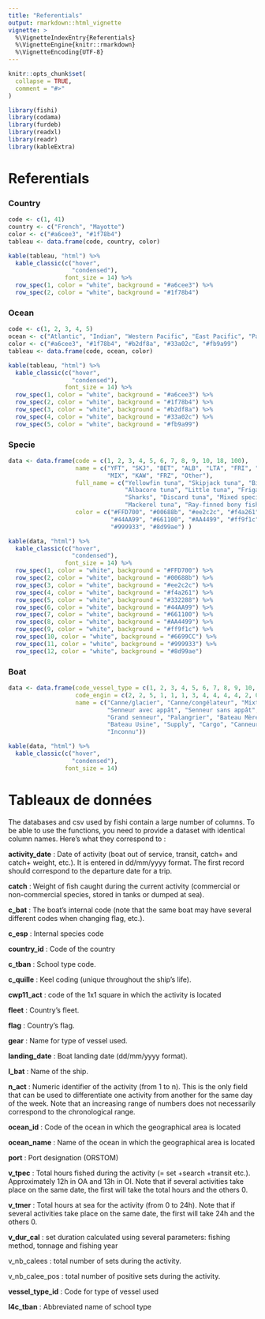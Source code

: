 ```yaml
---
title: "Referentials"
output: rmarkdown::html_vignette
vignette: >
  %\VignetteIndexEntry{Referentials}
  %\VignetteEngine{knitr::rmarkdown}
  %\VignetteEncoding{UTF-8}
---
```


```r
knitr::opts_chunk$set(
  collapse = TRUE,
  comment = "#>"
)
```

```r
library(fishi)
library(codama)
library(furdeb)
library(readxl)
library(readr)
library(kableExtra)
```

# Referentials

### Country

```r
code <- c(1, 41)
country <- c("French", "Mayotte")
color <- c("#a6cee3", "#1f78b4")
tableau <- data.frame(code, country, color)

kable(tableau, "html") %>%
  kable_classic(c("hover",
                  "condensed"), 
                font_size = 14) %>%
  row_spec(1, color = "white", background = "#a6cee3") %>%
  row_spec(2, color = "white", background = "#1f78b4")
```

### Ocean

```r
code <- c(1, 2, 3, 4, 5) 
ocean <- c("Atlantic", "Indian", "Western Pacific", "East Pacific", "Pacific") 
color <- c("#a6cee3", "#1f78b4", "#b2df8a", "#33a02c", "#fb9a99") 
tableau <- data.frame(code, ocean, color)  

kable(tableau, "html") %>%   
  kable_classic(c("hover",    
                  "condensed"), 
                font_size = 14) %>%  
  row_spec(1, color = "white", background = "#a6cee3") %>% 
  row_spec(2, color = "white", background = "#1f78b4") %>% 
  row_spec(3, color = "white", background = "#b2df8a") %>%  
  row_spec(4, color = "white", background = "#33a02c") %>%   
  row_spec(5, color = "white", background = "#fb9a99")
```

### Specie

```r
data <- data.frame(code = c(1, 2, 3, 4, 5, 6, 7, 8, 9, 10, 18, 100), 
                   name = c("YFT", "SKJ", "BET", "ALB", "LTA", "FRI", "SHX", "DSC",
                            "MIX", "KAW", "FRZ", "Other"),   
                   full_name = c("Yellowfin tuna", "Skipjack tuna", "Bigeye tuna",
                                 "Albacore tuna", "Little tuna", "Frigate tuna",
                                 "Sharks", "Discard tuna", "Mixed species of tuna",
                                 "Mackerel tuna", "Ray-finned bony fish", "Other"),
                   color = c("#FFD700", "#00688b", "#ee2c2c", "#f4a261", "#332288",
                             "#44AA99", "#661100", "#AA4499", "#ff9f1c", "#6699CC",
                             "#999933", "#8d99ae") )  

kable(data, "html") %>%  
  kable_classic(c("hover",
                  "condensed"), 
                font_size = 14) %>% 
  row_spec(1, color = "white", background = "#FFD700") %>%
  row_spec(2, color = "white", background = "#00688b") %>%
  row_spec(3, color = "white", background = "#ee2c2c") %>%
  row_spec(4, color = "white", background = "#f4a261") %>%
  row_spec(5, color = "white", background = "#332288") %>%
  row_spec(6, color = "white", background = "#44AA99") %>%
  row_spec(7, color = "white", background = "#661100") %>% 
  row_spec(8, color = "white", background = "#AA4499") %>% 
  row_spec(9, color = "white", background = "#ff9f1c") %>% 
  row_spec(10, color = "white", background = "#6699CC") %>%
  row_spec(11, color = "white", background = "#999933") %>%
  row_spec(12, color = "white", background = "#8d99ae")
```

### Boat

```r
data <- data.frame(code_vessel_type = c(1, 2, 3, 4, 5, 6, 7, 8, 9, 10, 11, 12, 99),
                   code_engin = c(2, 2, 5, 1, 1, 1, 3, 4, 4, 4, 4, 2, 0),   
                   name = c("Canne/glacier", "Canne/congélateur", "Mixte", 
                            "Senneur avec appât", "Senneur sans appât",
                            "Grand senneur", "Palangrier", "Bateau Mère", 
                            "Bateau Usine", "Supply", "Cargo", "Canneur/supply",
                            "Inconnu"))  

kable(data, "html") %>%  
  kable_classic(c("hover", 
                  "condensed"),                  
                font_size = 14)
```

# Tableaux de données

The databases and csv used by fishi contain a large number of columns. To be able to use the functions, you need to provide a dataset with identical column names. Here's what they correspond to :

**activity_date** : Date of activity (boat out of service, transit, catch+ and catch+ weight, etc.). It is entered in dd/mm/yyyy format. The first record should correspond to the departure date for a trip.

**catch** : Weight of fish caught during the current activity (commercial or non-commercial species, stored in tanks or dumped at sea).

**c_bat** : The boat's internal code (note that the same boat may have several different codes when changing flag, etc.).

**c_esp** : Internal species code

**country_id** : Code of the country

**c_tban** : School type code.

**c_quille** : Keel coding (unique throughout the ship's life).

**cwp11_act** : code of the 1x1 square in which the activity is located

**fleet** : Country's fleet.

**flag** : Country's flag.

**gear** : Name for type of vessel used.

**landing_date** : Boat landing date (dd/mm/yyyy format).

**l_bat** : Name of the ship.

**n_act** : Numeric identifier of the activity (from 1 to n). This is the only field that can be used to differentiate one activity from another for the same day of the week. Note that an increasing range of numbers does not necessarily correspond to the chronological range.

**ocean_id** : Code of the ocean in which the geographical area is located

**ocean_name** : Name of the ocean in which the geographical area is located

**port** : Port designation (ORSTOM)

**v_tpec** : Total hours fished during the activity (= set +search +transit etc.). Approximately 12h in OA and 13h in OI. Note that if several activities take place on the same date, the first will take the total hours and the others 0.

**v_tmer** : Total hours at sea for the activity (from 0 to 24h). Note that if several activities take place on the same date, the first will take 24h and the others 0.

**v_dur_cal** : set duration calculated using several parameters: fishing method, tonnage and fishing year

v_nb_calees : total number of sets during the activity.

v_nb_calee_pos : total number of positive sets during the activity.

**vessel_type_id** : Code for type of vessel used

**l4c_tban** : Abbreviated name of school type
